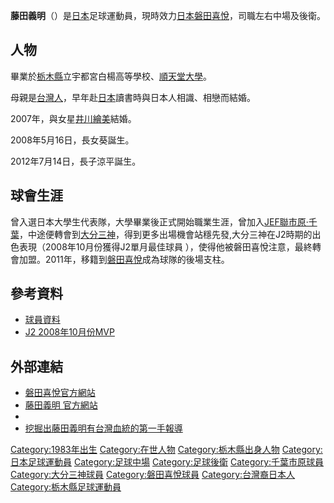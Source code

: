 {{noteTA|G1=足球
|1=zh-hans:格勒诺布尔; zh-hk:格洛堡;
}}
{{Football player infobox
| playername          = 藤田義明
| image               = 
| fullname            = 藤田義明
| nickname            = 
| dateofbirth         = {{birth date and age|mf=yes|1983|1|12}} 
| cityofbirth         = [[栃木縣|栃木縣]][[宇都宮市|宇都宮市]]
| countryofbirth      = {{JPN}}
| height              = {{height|meters=1.80}}
| currentclub         = [[磐田喜悅|磐田喜悅]]
| clubnumber          = 33
| position            = [[後衛_(足球)|後衛]]<br/>[[中場|中場]]
| youthyears          = 
| youthclubs          = 
| years               = 2005-2006.7<br />2006.7-2010<br />2011-
| clubs               = [[JEF聯市原·千葉|JEF聯市原·千葉]]<br />[[大分三神|大分三神]]<br />[[磐田喜悅|磐田喜悅]]
| caps(goals)         = 1 {{0}}(0)<br />119 {{0}}(2)<br />{{0}}116 {{0}}(3)
| nationalyears       = 
| nationalteam        = 
| nationalcaps(goals) = 
| pcupdate            = 2013年1月24日
| ntupdate            = 
}}
{{japanese|japanese=藤田義明|kana=ふじた よしあき|romaji=FUJITA Yoshiaki}}
'''藤田義明'''（{{bd|1983年|1月12日|catIdx=FUJITA Yoshiaki}}）是[[日本|日本]]足球運動員，現時效力[[日本|日本]][[磐田喜悅|磐田喜悅]]，司職左右中場及後衛。

==人物==
畢業於[[栃木縣|栃木縣]]立宇都宮白楊高等學校、[[順天堂大學|順天堂大學]]。

母親是[[台灣人|台灣人]]，早年赴[[日本|日本]]讀書時與日本人相識、相戀而結婚。

2007年，與女星[[井川繪美|井川繪美]]結婚。

2008年5月16日，長女葵誕生。

2012年7月14日，長子涼平誕生。



==球會生涯==
曾入選日本大學生代表隊，大學畢業後正式開始職業生涯，曾加入[[JEF聯市原·千葉|JEF聯市原·千葉]]，中途便轉會到[[大分三神|大分三神]]，得到更多出場機會站穩先發,大分三神在J2時期的出色表現（2008年10月份獲得J2單月最佳球員 ），使得他被磐田喜悅注意，最終轉會加盟。2011年，移籍到[[磐田喜悅|磐田喜悅]]成為球隊的後場支柱。



==參考資料==
* [http://app.gooooal.com/fbPlayer.do?lang=tr&pid=136297 球員資料] {{Wayback|url=http://app.gooooal.com/fbPlayer.do?lang=tr&pid=136297 |date=20201022091907 }}
* [https://web.archive.org/web/20101213004959/http://www.jsgoal.jp/news/jsgoal/00111234.html J2 2008年10月份MVP]

==外部連結==
* [http://www.jubilo-iwata.co.jp/tas/player/2011/33.php 磐田喜悅官方網站] {{Wayback|url=http://www.jubilo-iwata.co.jp/tas/player/2011/33.php |date=20201025024811 }}
* [https://web.archive.org/web/20131030224055/http://www.penalty.co.jp/blog/yoshiaki_fujita/ 藤田義明 官方網站]
* {{Twitter|yea0516|藤田義明}}
* [https://web.archive.org/web/20131209030844/http://tokka.cc/column_info.aspx?ID=1323 挖掘出藤田義明有台灣血統的第一手報導]


[[Category:1983年出生|Category:1983年出生]]
[[Category:在世人物|Category:在世人物]]
[[Category:栃木縣出身人物|Category:栃木縣出身人物]]
[[Category:日本足球運動員|Category:日本足球運動員]]
[[Category:足球中場|Category:足球中場]]
[[Category:足球後衛|Category:足球後衛]]
[[Category:千葉市原球員|Category:千葉市原球員]]
[[Category:大分三神球員|Category:大分三神球員]]
[[Category:磐田喜悅球員|Category:磐田喜悅球員]]
[[Category:台灣裔日本人|Category:台灣裔日本人]]
[[Category:栃木縣足球運動員|Category:栃木縣足球運動員]]